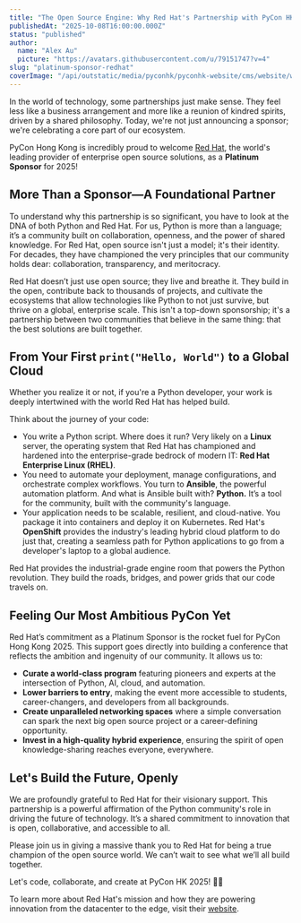 ```yaml
---
title: "The Open Source Engine: Why Red Hat's Partnership with PyCon HK 2025 is in Our DNA"
publishedAt: "2025-10-08T16:00:00.000Z"
status: "published"
author:
  name: "Alex Au"
  picture: "https://avatars.githubusercontent.com/u/79151747?v=4"
slug: "platinum-sponsor-redhat"
coverImage: "/api/outstatic/media/pyconhk/pyconhk-website/cms/website/website/public/outstatic/images/2025-platinum-sponsor-redhat-EyOD.webp"
---
```


In the world of technology, some partnerships just make sense. They feel less like a business arrangement and more like a reunion of kindred spirits, driven by a shared philosophy. Today, we're not just announcing a sponsor; we're celebrating a core part of our ecosystem.

PyCon Hong Kong is incredibly proud to welcome [Red Hat](https://access.redhat.com/recognition), the world's leading provider of enterprise open source solutions, as a **Platinum Sponsor** for 2025!

## **More Than a Sponsor—A Foundational Partner**

To understand why this partnership is so significant, you have to look at the DNA of both Python and Red Hat. For us, Python is more than a language; it’s a community built on collaboration, openness, and the power of shared knowledge. For Red Hat, open source isn't just a model; it's their identity. For decades, they have championed the very principles that our community holds dear: collaboration, transparency, and meritocracy.

Red Hat doesn’t just use open source; they live and breathe it. They build in the open, contribute back to thousands of projects, and cultivate the ecosystems that allow technologies like Python to not just survive, but thrive on a global, enterprise scale. This isn't a top-down sponsorship; it's a partnership between two communities that believe in the same thing: that the best solutions are built together.

## **From Your First** `print("Hello, World")` **to a Global Cloud**

Whether you realize it or not, if you're a Python developer, your work is deeply intertwined with the world Red Hat has helped build.

Think about the journey of your code:

- You write a Python script. Where does it run? Very likely on a **Linux** server, the operating system that Red Hat has championed and hardened into the enterprise-grade bedrock of modern IT: **Red Hat Enterprise Linux (RHEL)**.
- You need to automate your deployment, manage configurations, and orchestrate complex workflows. You turn to **Ansible**, the powerful automation platform. And what is Ansible built with? **Python.** It’s a tool for the community, built with the community's language.
- Your application needs to be scalable, resilient, and cloud-native. You package it into containers and deploy it on Kubernetes. Red Hat's **OpenShift** provides the industry's leading hybrid cloud platform to do just that, creating a seamless path for Python applications to go from a developer's laptop to a global audience.

Red Hat provides the industrial-grade engine room that powers the Python revolution. They build the roads, bridges, and power grids that our code travels on.

## **Feeling Our Most Ambitious PyCon Yet**

Red Hat’s commitment as a Platinum Sponsor is the rocket fuel for PyCon Hong Kong 2025. This support goes directly into building a conference that reflects the ambition and ingenuity of our community. It allows us to:

- **Curate a world-class program** featuring pioneers and experts at the intersection of Python, AI, cloud, and automation.
- **Lower barriers to entry**, making the event more accessible to students, career-changers, and developers from all backgrounds.
- **Create unparalleled networking spaces** where a simple conversation can spark the next big open source project or a career-defining opportunity.
- **Invest in a high-quality hybrid experience**, ensuring the spirit of open knowledge-sharing reaches everyone, everywhere.

## **Let's Build the Future, Openly**

We are profoundly grateful to Red Hat for their visionary support. This partnership is a powerful affirmation of the Python community's role in driving the future of technology. It’s a shared commitment to innovation that is open, collaborative, and accessible to all.

Please join us in giving a massive thank you to Red Hat for being a true champion of the open source world. We can’t wait to see what we’ll all build together.

Let's code, collaborate, and create at PyCon HK 2025! 🐧🐍

To learn more about Red Hat's mission and how they are powering innovation from the datacenter to the edge, visit their [website](https://access.redhat.com/recognition).